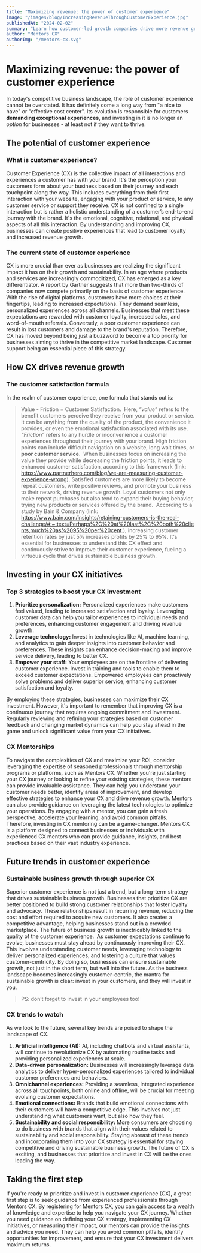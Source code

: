```yaml
---
title: "Maximizing revenue: the power of customer experience"
image: "/images/blog/IncreasingRevenueThroughCustomerExperience.jpg"
publishedAt: "2024-02-02"
summary: "Learn how customer-led growth companies drive more revenue growth by investing in CX."
author: "Mentors CX"
authorImg: "/mentors-cx.svg"
---
```


# Maximizing revenue: the power of customer experience

In today's competitive business landscape, the role of customer experience cannot be overstated. It has definitely come a long way from "a nice to have" or "effective cost center". Its evolution is responsible for customers **demanding exceptional experiences**, and investing in it is no longer an _option_ for businesses - at least not if they want to thrive.

## The potential of customer experience

### What is customer experience?

Customer Experience (CX) is the collective impact of all interactions and experiences a customer has with your brand. It's the perception your customers form about your business based on their journey and each touchpoint along the way. This includes everything from their first interaction with your website, engaging with your product or service, to any customer service or support they receive.
CX is not confined to a single interaction but is rather a holistic understanding of a customer’s end-to-end journey with the brand. It's the emotional, cognitive, relational, and physical aspects of all this interaction. By understanding and improving CX, businesses can create positive experiences that lead to customer loyalty and increased revenue growth.

### The current state of customer experience

CX is more crucial than ever as businesses are realizing the significant impact it has on their growth and sustainability. In an age where products and services are increasingly commoditized, CX has emerged as a key differentiator. A report by Gartner suggests that more than two-thirds of companies now compete primarily on the basis of customer experience.
With the rise of digital platforms, customers have more choices at their fingertips, leading to increased expectations. They demand seamless, personalized experiences across all channels. Businesses that meet these expectations are rewarded with customer loyalty, increased sales, and word-of-mouth referrals.
Conversely, a poor customer experience can result in lost customers and damage to the brand's reputation. Therefore, CX has moved beyond being just a buzzword to become a top priority for businesses aiming to thrive in the competitive market landscape. Customer support being an essential piece of this strategy.

## How CX drives revenue growth

### The customer satisfaction formula

In the realm of customer experience, one formula that stands out is:

> Value - Friction = Customer Satisfaction. 
> Here, _“value”_ refers to the benefit customers perceive they receive from your product or service. It can be anything from the quality of the product, the convenience it provides, or even the emotional satisfaction associated with its use. _“Friction”_ refers to any hurdle or inconvenience a customer experiences throughout their journey with your brand. High friction points can include difficult navigation on a website, long wait times, or **poor customer service**. 
> When businesses focus on increasing the value they provide while decreasing the friction points, it leads to enhanced customer satisfaction, according to this framework (link: https://www.partnerhero.com/blog/we-are-measuring-customer-experience-wrong). Satisfied customers are more likely to become repeat customers, write positive reviews, and promote your business to their network, driving revenue growth. Loyal customers not only make repeat purchases but also tend to expand their buying behavior, trying new products or services offered by the brand. 
> According to a study by Bain & Company (link: https://www.bain.com/insights/retaining-customers-is-the-real-challenge/#:~:text=Perhaps%2C%20at%20last%2C%20both%20clients,much%20as%2095%20per%20cent.), increasing customer retention rates by just 5% increases profits by 25% to 95%. It's essential for businesses to understand this CX effect and continuously strive to improve their customer experience, fueling a virtuous cycle that drives sustainable business growth.

## Investing in your CX initiatives

### Top 3 strategies to boost your CX investment

1. **Prioritize personalization:** Personalized experiences make customers feel valued, leading to increased satisfaction and loyalty. Leveraging customer data can help you tailor experiences to individual needs and preferences, enhancing customer engagement and driving revenue growth.
2. **Leverage technology:** Invest in technologies like AI, machine learning, and analytics to gain deeper insights into customer behavior and preferences. These insights can enhance decision-making and improve service delivery, leading to better CX.
3. **Empower your staff:** Your employees are on the frontline of delivering customer experience. Invest in training and tools to enable them to exceed customer expectations. Empowered employees can proactively solve problems and deliver superior service, enhancing customer satisfaction and loyalty.

By employing these strategies, businesses can maximize their CX investment. However, it's important to remember that improving CX is a continuous journey that requires ongoing commitment and investment. Regularly reviewing and refining your strategies based on customer feedback and changing market dynamics can help you stay ahead in the game and unlock significant value from your CX initiatives.

### CX Mentorships 

To navigate the complexities of CX and maximize your ROI, consider leveraging the expertise of seasoned professionals through mentorship programs or platforms, such as Mentors CX. Whether you're just starting your CX journey or looking to refine your existing strategies, these mentors can provide invaluable assistance. They can help you understand your customer needs better, identify areas of improvement, and develop effective strategies to enhance your CX and drive revenue growth.
Mentors can also provide guidance on leveraging the latest technologies to optimize your operations. By engaging with a mentor, you can gain a fresh perspective, accelerate your learning, and avoid common pitfalls. Therefore, investing in CX mentoring can be a game-changer. Mentors CX is a platform designed to connect businesses or individuals with experienced CX mentors who can provide guidance, insights, and best practices based on their vast industry experience.

## Future trends in customer experience

### Sustainable business growth through superior CX

Superior customer experience is not just a trend, but a long-term strategy that drives sustainable business growth. Businesses that prioritize CX are better positioned to build strong customer relationships that foster loyalty and advocacy. These relationships result in recurring revenue, reducing the cost and effort required to acquire new customers. It also creates a competitive advantage, helping businesses stand out in a crowded marketplace. The future of business growth is inextricably linked to the quality of the customer experience. 
As customer expectations continue to evolve, businesses must stay ahead by continuously improving their CX. This involves understanding customer needs, leveraging technology to deliver personalized experiences, and fostering a culture that values customer-centricity. By doing so, businesses can ensure sustainable growth, not just in the short term, but well into the future. As the business landscape becomes increasingly customer-centric, the mantra for sustainable growth is clear: invest in your customers, and they will invest in you.

> PS: don’t forget to invest in your employees too!

### CX trends to watch

As we look to the future, several key trends are poised to shape the landscape of CX.

1. **Artificial intelligence (AI):** AI, including chatbots and virtual assistants, will continue to revolutionize CX by automating routine tasks and providing personalized experiences at scale.
2. **Data-driven personalization:** Businesses will increasingly leverage data analytics to deliver hyper-personalized experiences tailored to individual customer preferences and behaviors.
3. **Omnichannel experiences:** Providing a seamless, integrated experience across all touchpoints, both online and offline, will be crucial for meeting evolving customer expectations.
4. **Emotional connections:** Brands that build emotional connections with their customers will have a competitive edge. This involves not just understanding what customers want, but also how they feel.
5. **Sustainability and social responsibility:** More consumers are choosing to do business with brands that align with their values related to sustainability and social responsibility.
   Staying abreast of these trends and incorporating them into your CX strategy is essential for staying competitive and driving sustainable business growth. The future of CX is exciting, and businesses that prioritize and invest in CX will be the ones leading the way.

## Taking the first step

If you're ready to prioritize and invest in customer experience (CX), a great first step is to seek guidance from experienced professionals through Mentors CX. By registering for Mentors CX, you can gain access to a wealth of knowledge and expertise to help you navigate your CX journey. Whether you need guidance on defining your CX strategy, implementing CX initiatives, or measuring their impact, our mentors can provide the insights and advice you need. They can help you avoid common pitfalls, identify opportunities for improvement, and ensure that your CX investment delivers maximum returns.
